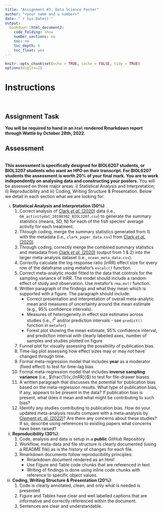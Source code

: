 ```yaml
---
title: "Assignment #3: Data Science Poster"
author: "<your name and u number>"
date: "`r Sys.Date()`"
output: 
  bookdown::html_document2:
    code_folding: show
    number_sections: no
    toc: no
    toc_depth: 6
    toc_float: yes
---
```


```r
knitr::opts_chunk$set(echo = TRUE, cache = FALSE, tidy = TRUE)
options(digits=2)
```

# **Instructions** {.tabset .tabset-fade .tabset-pills}

<br>

## **Assignment Task** {.tabset .tabset-fade .tabset-pills}


**You will be required to hand in an `html` rendered Rmarkdown report through Wattle by October 28th, 2022**. 

## **Assessment** {.tabset .tabset-fade .tabset-pills}

<br>
**This assessment is specifically designed for BIOL6207 students, or BIOL3207 students who want an HPO on their transcript. For BIOL6207 students the assessment is worth 20% of your final mark. You are to work independently on analysing data and constructing your posters.** You will be assessed on three major areas: i) Statistical Analysis and Interpretation; ii) Reproducibility and iii) Coding, Writing Structure & Presentation. Below we detail in each section what we are looking for: 

i) **Statistical Analysis and Interpretation (50%)**
    1) Correct analysis of [Clark *et al.* (2020)](https://www.nature.com/articles/s41586-019-1903-y) data (i.e., `OA_activitydat_20190302_BIOL3207.csv`) to generate the summary statistics (means, SD, N) for each of the fish species' average activity for each treatment. 
    2) Through coding, merge the summary statistics generated from 1) with the metadata (i.e., `clark_paper_data.csv`) from [Clark *et al.* (2020)](https://www.nature.com/articles/s41586-019-1903-y).
    3) Through coding, correctly merge the combined summary statistics and metadata from [Clark *et al.* (2020)](https://www.nature.com/articles/s41586-019-1903-y) (output from 1 & 2) into the larger meta-analysis dataset (i.e., `ocean_meta_data.csv`). 
    4) Correctly calculate the log response ratio (lnRR) effect size for every row of the dataframe using metafor's `escalc()` function.
    5) Correct meta-analytic model fitted to the data that controls for the sampling variance of lnRR. The model should include a random effect of study and observation. Use metafor's `rma.mv()` function.
    6) Written paragraph of the findings and what they mean which is supported with a figure. The paragraph should include:
        + Correct presentation and interpretation of overall meta-analytic mean and measures of uncertainty around the mean estimate (e.g., 95% confidence intervals). 
        + Measures of heterogeneity in effect size estimates across studies (i.e., $I^2$ and/or prediction intervals - see `predict()` function in `metafor`)
        + Forest plot showing the mean estimate, 95% confidence interval, and prediction interval with clearly labelled axes, number of samples and studies plotted on figure
    7) Funnel plot for visually assessing the possibility of publication bias.
    8) Time-lag plot assessing how effect sizes may or may not have changed through time.
    9) Formal meta-regression model that includes **year** as a moderator (fixed effect) to test for time-lag bias
    10) Formal meta-regression model that includes **inverse sampling variance** (i.e., $\frac{1}{v_{lnRR}}$) to test for file-drawer biases
    11) A written paragraph that discusses the potential for publication bias based on the meta-regression results. What type of publication bias, if any, appears to be present in the data? If publication bias is present, what does it mean and what might be contributing to such bias?
    12) Identify any studies contributing to publication bias. How do your updated meta-analysis results compare with a meta-analysis by [Clement *et. al.* (2022)](https://journals.plos.org/plosbiology/article?id=10.1371/journal.pbio.3001511&fbclid=IwAR0RN6uUAu-7ISkFJKe61zN_NSeEcoA6PftgeyEcbFYzqiTfVP9qbtvoG_8)? Are there any concerns about these studies? If so, describe using references to existing papers what concerns have been raised?

ii) **Reproducibility (30%)**:
    1) Code, analysis and data is setup in a **public** *GitHub* Repository
    2) Workflow, meta-data and file structure is clearly documented (using a README file) as is the history of changes for each file.
    3) Rmarkdown documents follow reproducibility principles:
        + Rmarkdown document rendered as an html!
        + Use Figure and Table code chunks that are referenced in text.
        + Writing of findings is done using inline code chunks with reference to specific object values.

iii) **Coding, Writing Structure & Presentation (20%)**: 
      1) Code is clearly annotated, clean, and only what is needed is presented
      2) Figure and Tables have clear and well labelled captions that are informative and correctly referenced within the document.
      3) Sentences are clear and understandable. 
  
  
